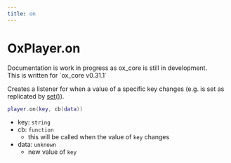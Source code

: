 ```yaml
---
title: on
---
```



# OxPlayer.on

<Callout>
  Documentation is work in progress as ox_core is still in development.<br />
  This is written for `ox_core v0.31.1`
</Callout>

Creates a listener for when a value of a specific key changes (e.g. is set as replicated by [set()](../../Server/OxPlayer/set)).

```lua
player.on(key, cb(data))
```

- key: `string`
- cb: `function`
  - this will be called when the value of `key` changes
- data: `unknown`
  - new value of `key`